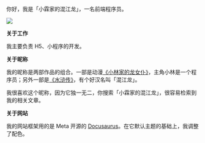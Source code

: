 你好，我是「小霖家的混江龙」，一名前端程序员。

<div style={{
  display: 'flex',
  alignItems: 'center',
  justifyContent: 'center'
}}>
  <img
    src="/img/logo.png"
    style={{
      width: '100px',
      height: '100px'
    }}
  />
</div>

**关于工作**

我主要负责 H5、小程序的开发。

**关于昵称**

我的昵称是两部作品的组合。一部是动漫[《小林家的龙女仆》](https://movie.douban.com/subject/26899726/)，主角小林是一个程序员；另外一部是[《水浒传》](https://book.douban.com/subject/30137810/)，有个好汉名叫「混江龙」。

我很喜欢这个昵称，因为它独一无二，你搜索「小霖家的混江龙」，很容易检索到我的相关文章。

**关于网站**

我的网站框架用的是 Meta 开源的 [Docusaurus](https://docusaurus.io/zh-CN/)。在它默认主题的基础上，我调整了配色。
